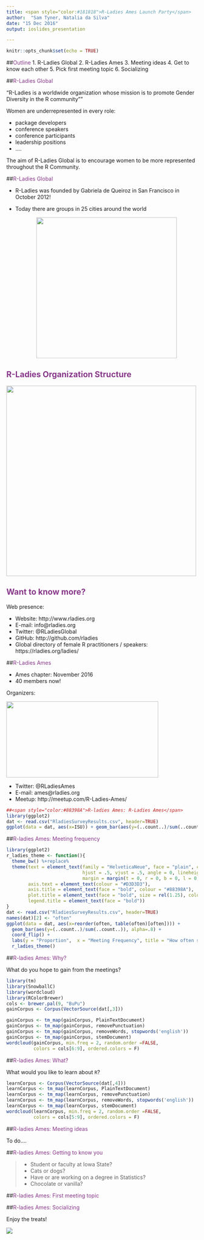 ```yaml
---
title: <span style="color:#181818">R-Ladies Ames Launch Party</span>
author:  "Sam Tyner, Natalia da Silva"
date: "15 Dec 2016"
output: ioslides_presentation

---
```


 <style>
 .title-slide {
     background-image: url(imgs/R-LadiesGlobal_banner.png);
     background-repeat: no-repeat;
        background-size: 400px, 300px;
   }
   </style>

```r
knitr::opts_chunk$set(echo = TRUE)
```



##<span style="color:#88398A">Outline</span> 
1. R-Ladies Global
2. R-Ladies Ames
3. Meeting ideas
4. Get to know each other
5. Pick first meeting topic
6. Socializing

##<span style="color:#88398A">R-Ladies Global</span> 

"R-Ladies is a worldwide organization whose mission is to promote Gender Diversity in the R community""

Women are underrepresented in every role:

* package developers
* conference speakers
* conference participants
* leadership positions
* ....

The aim of R-Ladies Global is to encourage women to be more represented throughout the R Community. 


##<span style="color:#88398A">R-Ladies Global</span> 

* R-Ladies was founded by Gabriela de Queiroz in San Francisco in October 2012!

* Today there are groups in 25 cities around the world
<center>
<img src="imgs/map.png" height="370px"/>

</center>

## <span style="color:#88398A">R-Ladies Organization Structure</span>

<img src="imgs/structure.png" height="500px"/>


## <span style="color:#88398A">Want to know more?</span>

Web presence:

* Website: http://www.rladies.org
* E-mail: info@rladies.org
* Twitter: @RLadiesGlobal
* GitHub: http://github.com/rladies
* Global directory of female R practitioners / speakers: https://rladies.org/ladies/




##<span style="color:#88398A">R-Ladies Ames</span> 


* Ames chapter: November 2016 
* 40 members now!

Organizers:

<img src="imgs/orga.png" height="200px" width="400px"/> 



* Twitter: @RLadiesAmes 
* E-mail: ames@rladies.org
* Meetup: http://meetup.com/R-Ladies-Ames/


```r
##<span style="color:#88398A">R-ladies Ames: R-Ladies Ames</span> 
library(ggplot2)
dat <- read.csv("RladiesSurveyResults.csv", header=TRUE)
ggplot(data = dat, aes(x=ISU)) + geom_bar(aes(y=(..count..)/sum(..count..)))  + labs(y = "Proportion",  x = "ISU")

```

##<span style="color:#88398A">R-ladies Ames: Meeting frequency</span> 

```r
library(ggplot2)
r_ladies_theme <- function(){
  theme_bw() %+replace% 
  theme(text = element_text(family = "HelveticaNeue", face = "plain", colour = 'black', size = 10,
                            hjust = .5, vjust = .5, angle = 0, lineheight = 1.1, 
                            margin = margin(t = 0, r = 0, b = 0, l = 0, unit = "pt"), debug= FALSE), 
        axis.text = element_text(colour = "#D3D3D3"), 
        axis.title = element_text(face = "bold", colour = "#88398A"), 
        plot.title = element_text(face = "bold", size = rel(1.25), colour = "#88398A", margin = margin(t = 0, r = 0, b = 6.6, l = 0, unit = "pt")),
        legend.title = element_text(face = "bold"))
}
dat <- read.csv("RladiesSurveyResults.csv", header=TRUE)
names(dat)[2] <- "often"
ggplot(data = dat, aes(x=reorder(often, table(often)[often]))) +
  geom_bar(aes(y=(..count..)/sum(..count..)), alpha=.8) + 
  coord_flip() + 
  labs(y = "Proportion",  x = "Meeting Frequency", title = "How often should we meet?") +
  r_ladies_theme()
```

##<span style="color:#88398A">R-ladies Ames: Why?</span> 

What do you hope to gain from the meetings?

```r
library(tm)
library(SnowballC)
library(wordcloud)
library(RColorBrewer)
cols <- brewer.pal(9, "BuPu")
gainCorpus <- Corpus(VectorSource(dat[,3]))

gainCorpus <- tm_map(gainCorpus, PlainTextDocument)
gainCorpus <- tm_map(gainCorpus, removePunctuation)
gainCorpus <- tm_map(gainCorpus, removeWords, stopwords('english'))
gainCorpus <- tm_map(gainCorpus, stemDocument)
wordcloud(gainCorpus, min.freq = 2, random.order =FALSE, 
          colors = cols[6:9], ordered.colors = F)
```

##<span style="color:#88398A">R-ladies Ames: What?</span> 

What would you like to learn about `R`?

```r
learnCorpus <- Corpus(VectorSource(dat[,4]))
learnCorpus <- tm_map(learnCorpus, PlainTextDocument)
learnCorpus <- tm_map(learnCorpus, removePunctuation)
learnCorpus <- tm_map(learnCorpus, removeWords, stopwords('english'))
learnCorpus <- tm_map(learnCorpus, stemDocument)
wordcloud(learnCorpus, min.freq = 2, random.order =FALSE, 
          colors = cols[5:9], ordered.colors = F)
```

##<span style="color:#88398A">R-ladies Ames: Meeting ideas</span> 

To do....

##<span style="color:#88398A">R-ladies Ames: Getting to know you</span> 

> - Student or faculty at Iowa State?
> - Cats or dogs?
> - Have or are working on a degree in Statistics?
> - Chocolate or vanilla?

##<span style="color:#88398A">R-ladies Ames: First meeting topic</span> 

##<span style="color:#88398A">R-ladies Ames: Socializing</span> 

Enjoy the treats! 

![](http://www.reactiongifs.com/r/sBlIWMK.gif)

